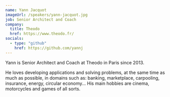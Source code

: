 ```yaml
---
name: Yann Jacquot
imageUrl: /speakers/yann-jacquot.jpg
job: Senior Architect and Coach
company:
  title: Theodo
  href: https://www.theodo.fr/
socials:
  - type: "github"
    href: https://github.com/yannj
---
```


Yann is Senior Architect and Coach at Theodo in Paris since 2013.

He loves developing applications and solving problems, at the same time as much as possible, in domains such as: banking, marketplace, carpooling, insurance,
energy, circular economy... His main hobbies are cinema, motorcycles and games of all sorts.

